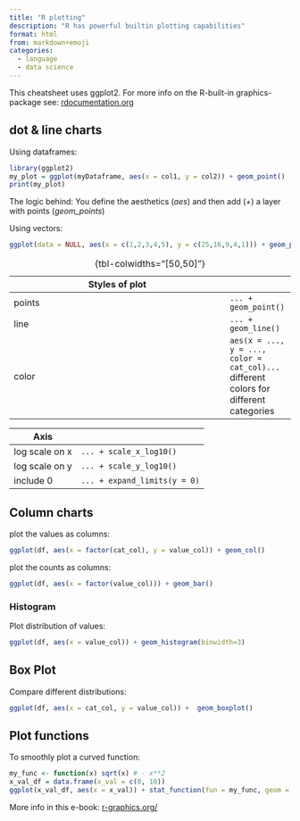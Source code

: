 ---
title: "R plotting"
description: "R has powerful builtin plotting capabilities"
format: html
from: markdown+emoji
categories:
  - language
  - data science
---

This cheatsheet uses ggplot2. 
For more info on the R-built-in graphics-package see: [rdocumentation.org](https://www.rdocumentation.org/packages/graphics/versions/3.6.2)

## dot & line charts

Using dataframes:

```R
library(ggplot2)
my_plot = ggplot(myDataframe, aes(x = col1, y = col2)) + geom_point()
print(my_plot)
```

The logic behind: You define the aesthetics (*aes*) and then add (*+*)  a layer with points (*geom_points*)

Using vectors:

```R
ggplot(data = NULL, aes(x = c(1,2,3,4,5), y = c(25,16,9,4,1))) + geom_point()
```

Styles of plot  | 
----------------|-----
points          | `... + geom_point()`
line            | `... + geom_line()`
color           | `aes(x = ..., y = ..., color = cat_col)...` different colors for different categories

:  {tbl-colwidths="[50,50]"}

Axis            |
----------------|-----
log scale on x  | `... + scale_x_log10()`
log scale on y  | `... + scale_y_log10()`
include 0       | `... + expand_limits(y = 0)`


## Column charts

plot the values as columns:
```R
ggplot(df, aes(x = factor(cat_col), y = value_col)) + geom_col()
```

plot the counts as columns: 
```R
ggplot(df, aes(x = factor(value_col))) + geom_bar()
```

### Histogram

Plot distribution of values:
```R
ggplot(df, aes(x = value_col)) + geom_histogram(binwidth=3)
```

## Box Plot

Compare different distributions:
```R
ggplot(df, aes(x = cat_col, y = value_col)) +  geom_boxplot()
```

## Plot functions

To smoothly plot a curved function: 
```R 
my_func <- function(x) sqrt(x) # - x**2
x_val_df = data.frame(x_val = c(0, 10))
ggplot(x_val_df, aes(x = x_val)) + stat_function(fun = my_func, geom = "line")
```

More info in this e-book: [r-graphics.org/](https://r-graphics.org/)